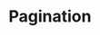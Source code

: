 ---
title: Pagination
description: ''
draft: true
repo: https://github.com
accessibility: https://github.com
---
